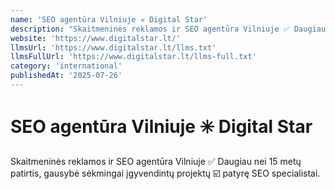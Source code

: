 ```yaml
---
name: 'SEO agentūra Vilniuje ✳️ Digital Star'
description: "Skaitmeninės reklamos ir SEO agentūra Vilniuje ✅ Daugiau nei 15 metų patirtis,' gausybė sėkmingai įgyvendintų projektų ☑️ patyrę SEO specialistai."
website: 'https://www.digitalstar.lt/'
llmsUrl: 'https://www.digitalstar.lt/llms.txt'
llmsFullUrl: 'https://www.digitalstar.lt/llms-full.txt'
category: 'international'
publishedAt: '2025-07-26'
---
```


# SEO agentūra Vilniuje ✳️ Digital Star

Skaitmeninės reklamos ir SEO agentūra Vilniuje ✅ Daugiau nei 15 metų patirtis, gausybė sėkmingai įgyvendintų projektų ☑️ patyrę SEO specialistai.
